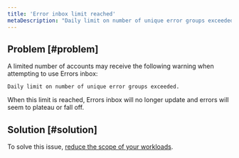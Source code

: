 ```yaml
---
title: 'Error inbox limit reached'
metaDescription: "Daily limit on number of unique error groups exceeded"
---
```


## Problem [#problem]

A limited number of accounts may receive the following warning when attempting to use Errors inbox:

```
Daily limit on number of unique error groups exceeded.
```

When this limit is reached, Errors inbox will no longer update and errors will seem to plateau or fall off.

## Solution [#solution]

To solve this issue, [reduce the scope of your workloads](/docs/new-relic-one/use-new-relic-one/workloads/use-workloads/).